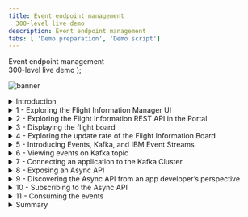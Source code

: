 ```yaml
---
title: Event endpoint management
  300-level live demo
description: Event endpoint management
tabs: [ 'Demo preparation', 'Demo script']
---
```


  <span>
    Event endpoint management <br /> 300-level live demo
  </span> );

![banner](./images/300-eem-script-GitHub-banner-8-3-21-short.jpg)
<span id="place1"></span>

<details>

<summary>Introduction</summary>

<br/>

In this demo we’ll be exploring how the data from an airports flight information system gets distributed to various other systems. These will include a Flight Information Board, and a mobile application for an airline. The Flight Information Board gets flight information using a traditional API. We will show how a new event stream for flight information on can be easily made available to the developers of the airline mobile application. This will enable the mobile app to receive flight delays the moment they occur, resulting in an improved and more marketable experience.

<br/>

Let’s get started!

<br/>

(Demo intro slides <a href="https://ibm.box.com/s/tph26q1zzqhix1t1fkm2ukyc9eqgwdbg" target="_blank" rel="noreferrer">here</a>)

<br/>

(Printer-ready PDF of demo script <a href="./300-Integration-event-endpoint-management-Demo-Script.pdf" target="_blank" rel="noreferrer">here</a>)

<br/>

</details>

<details>

<summary>1 - Exploring the Flight Information Manager UI</summary>

<br/>

| **1.1** | **TBD** |
| :--- | :--- |
| **Narration** | Let’s first take a look at the flight information system itself so we understand the data we’re dealing with. The user interface for the flight information system is known as the Flight Information Manager. It shows us the current flights, and also provides us with a mechanism to add a delay to the anticipated departure time of a flight. |
| **Action** &nbsp; 1.1.1 | Show the Flight Information Manager UI, as highlighted in the narration above. <br/><br/> <img src="./images/300-eem-demo-1-1-1.png" width="800" /> |
| **Narration** | The Flight Information Manager uses a REST API available on the Flight Information Data Store. This API is only directly available to the Flight Information Manager user interface since it has the ability to perform sensitive functions, such as delaying the arrival time of a flight. |

<br/>

**[Go to top](#place1)**

</details>

<details>

<summary>2 - Exploring the Flight Information REST API in the Portal </summary>

<br/>

| **2.1** | **TBD** |
| :--- | :--- |
| **Narration** | There are other systems, such as the Flight Information Boards around the airport that also need access to flight data but do not need access to the whole API. For example, the Flight Information Board should not have access to the API function to “delay” a flight.  An API management capability (IBM API Connect) is used to expose selected data and functions from the API in a Developer Portal. The developers of other applications can browse the various APIs available at the airport, and self-subscribe to use them in their applications. This means that their usage of the API can be tracked, controlled (e.g. rate limited) and Indeed revoked. Lets take a quick look at the exposed REST API for flight information. <br/><br/>Go to the API management Portal and show the exposed REST API for flight information, noting that there is only a GET operation. |
| **Action** &nbsp; 2.1.1 | Show the IBM API Connect Developer Portal tab in the browser. <br/><br/> <img src="./images/300-eem-demo-2-1-1.png" width="800" /> |
| **Action** &nbsp; 2.1.2 | Click **API Products**. <br/><br/> <img src="./images/300-eem-demo-2-1-2.png" width="800" /> |
| **Action** &nbsp; 2.1.3 | Click **Flight API**. <br/><br/> <img src="./images/300-eem-demo-2-1-3.png" width="800" /> |
| **Action** &nbsp; 2.1.4 | Click **Flight API 1.0.0**. <br/><br/> <img src="./images/300-eem-demo-2-1-4.png" width="800" /> |
| **Action** &nbsp; 2.1.5 | Click the **GET /flights** operation. <br/><br/> <img src="./images/300-eem-demo-2-1-5.png" width="800" /> |
| **Narration** | Note that we’ve been able to explore this API right down to what operations are available, and even example data that would be returned. However, we cannot make calls on this API because we have not yet requested access to it. API Connect ensures only known consumers of the API can use it. |

<br/>

**[Go to top](#place1)**

</details>

<details>

<summary>3 - Displaying the flight board </summary>

<br/>

| **3.1** | **TBD** |
| :--- | :--- |
| **Narration** | The Flight Information Board is one of the users this flight information API. It retrieves the data every 5 mins to get the latest flight information. |
| **Action** &nbsp; 3.1.1 | Bring up the Flight Information Board UI.  <br/><br/> <img src="./images/300-eem-demo-3-1-1.png" width="800" /> |

<br/>

**[Go to top](#place1)**

</details>

<details>

<summary>4 - Exploring the update rate of the Flight Information Board  </summary>

<br/>

| **4.1** | **TBD** |
| :--- | :--- |
| **Narration** |  Note that if we delay a flight using the Flight Information Manager, although it shows the new time straight away in that user interface, the Flight Information Board only picks up the change when it next polls the API, several minutes later.   |
| **Action** &nbsp; 4.1.1 | Show both the Flight Information Manager and the Flight Information Board on screen at the same time. <br/><br/> <img src="./images/300-eem-demo-4-1-1.png" width="800" /> |
| **Action** &nbsp; 4.1.2 | Click on one of the **Delay this flight** (1) buttons, enter **60** (2) for the minutes to be delayed, and click **OK** (3).<br/><br/> <img src="./images/300-eem-demo-4-1-2.png" width="800" /> |
| **Action** &nbsp; 4.1.3 | Show that the flight departure time has been updated on the manager only.<br/><br/> <img src="./images/300-eem-demo-4-1-3.png" width="800" /> |
| **Action** &nbsp; 4.1.4 | If required, wait 5 minutes to show that the Flight Board is updated. |
| **Narration** |  Clearly, we could reduce the poll interval to something that might be more responsive, but as we reduce this interval, we are increasing the load on the Flight Information Data Store. Note that there could be many other systems also requiring this information in a timely fashion (taxi companies, ground crew systems, airlines). If they were all to poll with short time intervals, the Flight Information Data Store would quickly become overwhelmed. The Flight Information Data Store could of course implement performance measures such as caching, but it would end up having to cater to constantly increasing demands of consumers, in terms of both performance, and availability. <br/><br/><InlineNotification><strong>Narration Tip</strong>: This is a good time to discuss how common this situation is across scenarios in other industries where APIs are a commonly used way to provide data, but do not make it easy to receive data changes in a timely way.</InlineNotification> |

<br/>

**[Go to top](#place1)**

</details>

<details>

<summary>5 - Introducing Events, Kafka, and IBM Event Streams  </summary>

<br/>

| **5.1** | **TBD** |
| :--- | :--- |
| **Narration** |  Modern applications are turning to the open source publish/subscribe facility Apache Kafka to distribute information as it occurs by publishing event on topics. Publish/subscribe capabilities are certainly not new and messaging products have provided this pattern for decades. However, Apache Kafka has risen to popularity due to its out of the box ability to retain an event history, which makes it well suited to certain application patterns. IBM Cloud Pak for Integration provides both messaging (IBM MQ) and also a production strength implementation of Apache Kafka (IBM Event Streams). IBM Event Streams provides Kubernetes operator that enables rapid deployment of Apache Kafka clusters, including a graphical user interface that simplifies familiarisation. |
| **Action** &nbsp; 5.1.1 | Show the **IBM Event Streams** tab in the browser. <br/><br/> <img src="./images/300-eem-demo-5-1-1.png" width="800" /> |

<br/>

**[Go to top](#place1)**

</details>

<details>

<summary>6 - Viewing events on Kafka topic </summary>

<br/>

| **6.1** | **TBD** |
| :--- | :--- |
| **Narration** | It turns out our flight information system is already configured to publish events to a Kafka topic when we delay a flight.  |
| **Action** &nbsp; 6.1.1 | Navigate to **Topics** (1). Click **flight-delays** (2).<br/><br/> <img src="./images/300-eem-demo-6-1-1.png" width="800" /> |
| **Action** &nbsp; 6.1.2 | The events already emitted will be displayed. Select the top event (1) and show this corresponds to the flight you previously delayed (2). <br/><br/> <img src="./images/300-eem-demo-6-1-2.png" width="800" /> |
| **Action** &nbsp; 6.1.3 | Show that as you delay additional flights these show in the event stream. |
| **Narration** | Note that the events for each delay we create are present in the event history, and there is a very clear representation of their sequential order based on the “Offset” value. These will remain here, regardless of whether subscribers read them or not, and this is one of the key differences between Apache Kafka and messaging capabilities such as IBM MQ. Events can only be removed administratively, either by archiving those older than a certain time period, or a more sophisticated mechanism known as “log compaction” which is useful when at least one event for each data record must be preserved. |

<br/>

**[Go to top](#place1)**

</details>

<details>

<summary>7 - Connecting an application to the Kafka Cluster </summary>

<br/>

| **7.1** | **TBD** |
| :--- | :--- |
| **Narration** | Applications consuming events from a Kafka cluster need to know the location of the bootstrap Kafka broker for initiation of their connection. You will notice that by default that IBM Event Streams only provides “internal” connections. That means you can only from within the OpenShift cluster. This connection can be used for example by the flight information system to publish events. However, our consumers (the Flight Information Board and later, the airline mobile application) will be beyond the OpenShift cluster. We can do basic external exposure by configuring an “external” listener but this provides only limited control when we are exposing Kafka to consumers beyond our immediate control. We are going to look at a much more powerful way of exposing a topic, using IBM Event Endpoint Manager. Since this is in the same OpenShift cluster as this Kafka cluster, the internal listener will be sufficient as IBM Event Endpoint Manager will do the external exposure for us, then route to the internal connection.  |
| **Action** &nbsp; 7.1.1 | Click **Connect to this topic** (1). Click **flight-delays** (2).<br/><br/> <img src="./images/300-eem-demo-7-1-1.png" width="800" /> |
| **Action** &nbsp; 7.1.2 | Click **Internal** (1), then copy the endpoint information (2). We will use this later when configuring IBM Event Endpoint Manager. Note that we do not need to download any certificates because the demo Kafka cluster has security switched off for simplicity.  <br/><br/> <img src="./images/300-eem-demo-7-1-2.png" width="800" /> |

<br/>

**[Go to top](#place1)**

</details>

<details>

<summary>8 - Exposing an Async API </summary>

<br/>

| **8.1** | **TBD** |
| :--- | :--- |
| **Narration** | IBM Event Endpoint Manager performs exactly the same role for asynchronous interfaces as IBM API Connect does for synchronous APIs. It allows us for example to make a selection of Kafka topics available in a catalogue and display them in a portal such that a developer can easily discover and subscribe to use them. It then protects the actual Kafka cluster by controlling access to it via a gateway.  Let’s add our Kafka topic to the IBM Event Endpoint Manager catalogue.  |
| **Action** &nbsp; 8.1.1 | Open the Cloud Pak for Integration Platform Navigator tab and click **Design APIs**.<br/><br/> <img src="./images/300-eem-demo-8-1-1.png" width="800" /> |
| **Action** &nbsp; 8.1.2 | Click **Develop APIs and products**.<br/><br/> <img src="./images/300-eem-demo-8-1-2.png" width="800" /> |
| **Action** &nbsp; 8.1.3 | Select **Add** in the top right, and select **AsyncAPI (from Kafka topic).** <br/><br/> <img src="./images/300-eem-demo-8-1-3.png" width="800" /> |
| **Action** &nbsp; 8.1.4 | Enter **Flight Delays** in the Title field.<br/><br/> <img src="./images/300-eem-demo-8-1-4.png" width="800" /> |
| **Narration** | IBM Event Endpoint Management can provide access to topics on multiple Kafka clusters via a single “event gateway”. Consumers therefore only have to connect to one bootstrap server (the event gateway) with one set of credentials regardless of which Kafka cluster their topics reside on. <br/><br/>As we add the topic to the catalogue for external exposure, we choose to provide a schema for the event data too. This ensures that all consumers of the events know what data model to expect from this topic. |
| **Action** &nbsp; 8.1.5 | Enter the Kafka listener URL from the earlier step in the **Bootstrap Servers** field (1) in the Servers section. In the Channel field enter the topic name **flight-delays** (2). Upload the **Flight-Delay.avsc** (3) schema that can be downloaded from <a href="LINK PENDING" target="_blank" rel="noreferrer">here</a>. Click **Next** (4).<br/><br/> <img src="./images/300-eem-demo-8-1-5.png" width="800" /> |
| **Narration** | We will choose to publish the topic straight away, which will automatically create a Product and publish that within the Sandbox catalog. By default it will secure the topic in the same way we would a synchronous API, using an API Key and Secret. This enables us to hide what might be a more complex security model used on your Kafka cluster (such as mTLS).  Note that AsyncAPIs exposed by the event gateway are always protected with TLS communication, even if the underlying Kafka broker is not, as is the case in this demo. |
| **Action** &nbsp; 8.1.6 | Check **Publish this API** (1) and click **Next** (2).<br/><br/> <img src="./images/300-eem-demo-8-1-6.png" width="800" /> |
| **Narration** | The next page shows the API key and secret that are needed to access the Async API from your Kafka consumer.  These will take the place of the username and password in your consumer properties. |
| **Action** &nbsp; 8.1.7 | Click **Edit API** to continue.<br/><br/> <img src="./images/300-eem-demo-8-1-7.png" width="800" /> |
| **Narration** | The next page is where you can enter a vast array of optional detail about the API, that will ultimately be published to the catalog. However, we do not need to add any further detail at this stage. |
| **Action** &nbsp; 8.1.8 | The next screen is the Edit API screen, but you do not need to do anything here.  Simply ensure that the **online switch** is green, indicating the API is online. <br/><br/> <img src="./images/300-eem-demo-8-1-8.png" width="800" /> |
| **Narration** | To manage granular access to topics would normally require a Kafka administrator to create and maintain multiple access control lists (ACLs). IBM Event Endpoint Manager enables consumers to self-administer their own access to topics. The Kafka administrator need only set up access between the Kafka cluster and the event gateway. From that point onward, the person deciding which topics the consumers can subscribe no longer needs to be a Kafka specialist. |

<br/>

**[Go to top](#place1)**

</details>

<details>

<summary>9 - Discovering the Async API from an app developer’s perspective </summary>

<br/>

| **9.1** | **TBD** |
| :--- | :--- |
| **Narration** | Let’s get back to our airport scenario. There is a restaurant at the airport that is struggling to fill its tables. They have discovered that the first thing people do when their plane is badly delayed is to go find somewhere to eat, so they see this as an excellent opportunity to capture extra trade and draw those customers to their restaurant. They are prepared to invest in advertising, but it needs to be extremely timely if it’s going to capture this particular custom as people make decisions within seconds when they see their flight delayed. They need to get a notification to customer immediately, perhaps before the delay is even posted on the departure boards. They approach the main airline at the airport asking if they can place an advert on the mobile application alongside the delay notification, but they are only prepared to pay for an advert if it is delivered within a handful of seconds of the delay being published by the flight information system. <br/><br/>The developers of the airline app investigate the design of the current delay notification in their app. It uses an API to retrieve flight delays from the flight information system, but the API only allows retrieval once every minute, to avoid undue pressure on the back end database. They come to the Portal to explore how they might best be able to find out about delay. They find the REST API for flight information that they’re currently using. They then discover there is also an Async API for “Flight Delays” which would enable them to be immediately notified, so they explore how they could incorporate retrieving events from Kafka into their mobile.  |
| **Action** &nbsp; 9.1.1 | Go to the API Connect Developer Portal tab and click on **API Products**. Note that if you are already on the API Products page, you may need to refresh the browser page as we have added a new AsyncAPI product since you were last here. <br/><br/> <img src="./images/300-eem-demo-9-1-1.png" width="800" /> |
| **Action** &nbsp; 9.1.2 | Explain the two entries, as highlighted in the narration above. <br/><br/> <img src="./images/300-eem-demo-9-1-2.png" width="800" /> |
| **Narration** | Note that APIs are gathered together into “Products”. You could gather multiple topics under one Product, and they could even originate from different Kafka clusters. Access is then defined at the Product level, so you can easily subscribe to a whole suite of events or APIs in one go. Simple products are automatically created for development purposes and that’s what we will use in this demonstration. |
| **Action** &nbsp; 9.1.3 | Click **Flight Delays auto product**.<br/><br/> <img src="./images/300-eem-demo-9-1-3.png" width="800" /> |
| **Action** &nbsp; 9.1.4 | Click **Flight Delays**.<br/><br/> <img src="./images/300-eem-demo-9-1-4.png" width="800" /> |
| **Narration** | This next page will show documentation we provided when we added this API to the catalogue to help the consumer decide if this topic provides what they need. From this page you will find some the values needed for connectivity. Note that the bootstrap server is that of the event gateway, not that of the original Kafka cluster. You will also find some example code samples to simplify application development. |
| **Action** &nbsp; 9.1.5 | Explain the screen, as highlighted in the narration above.<br/><br/> <img src="./images/300-eem-demo-9-1-5.png" width="800" /> |

<br/>

**[Go to top](#place1)**

</details>

<details>

<summary>10 - Subscribing to the Async API  </summary>

<br/>

| **10.1** | **TBD** |
| :--- | :--- |
| **Narration** | From the detail we’ve found so far on the API, it looks ideal for providing the notifications for our restaurant mobile app, so we decide to collate the connection details and subscribe to the Async API. Just to reinforce what’s happening here – these are the connection details to the event gateway provided by IBM Event Endpoint Management, not to the actual underlying Kafka cluster. However, the event gateway “looks” just like a Kafka cluster to the consuming application. |
| **Action** &nbsp; 10.1.1 | Click the arrow next to flight delays in the overview on the left, then select **Subscribe (operation)**. <br/><br/> <img src="./images/300-eem-demo-10-1-1.png" width="800" /> |
| **Action** &nbsp; 10.1.2 | Scroll down on the right hand side to the properties section and obtain the value for **client.id** and **bootstrap.servers**. <br/><br/> <img src="./images/300-eem-demo-10-1-2.png" width="800" /> |
| **Action** &nbsp; 10.1.3 | Click **Get Access** in the top left. If for any reason you are not logged into the Portal, this is the point at which you will be forced to log in.  <br/><br/> <img src="./images/300-eem-demo-10-1-3.png" width="800" /> |
| **Narration** | Products are made available to subscribers through “Plans”. This gives us the opportunity to have different policies depending on the plan that is chosen. If APIs are monetized APIs, each plan might have a different cost, or some plans might only available to selected user groups. |
| **Action** &nbsp; 10.1.4 | Select the **default** pricing plan to continue. <br/><br/> <img src="./images/300-eem-demo-10-1-4.png" width="800" /> |
| **Narration** | As a developer, you may be writing several applications, each using different APIs. From a security perspective you might not want all applications you work with to have access to all of the APIs that you have subscribed to. For this reason, you can create an “Application” within IBM Event Endpoint Manager for each of your applications, and individually subscribe them only to the Plans on the Products they need. Each application will get its own unique Key and Secret such that it can be identified when attempting to access the APIs.<br/><br/>At this point you will need to create an ‘Application’ in the portal. This is simply an identity or set of credentials that your actual application will use. |
| **Action** &nbsp; 10.1.5 | Click **Create Application** on the right.<br/><br/> <img src="./images/300-eem-demo-10-1-5.png" width="800" /> |
| **Action** &nbsp; 10.1.6 | Provide a title for your application and click **Save**. <br/><br/> <img src="./images/300-eem-demo-10-1-6.png" width="800" /> |
| **Action** &nbsp; 10.1.7 | You will now see a dialog showing the Key and Secret for this application to access the API. It is very important that you save these, as they cannot be retrieved later. <br/><br/> <img src="./images/300-eem-demo-10-1-7.png" width="800" /> |
| **Action** &nbsp; 10.1.8 | Close this dialog then select your newly created application on the left. <br/><br/> <img src="./images/300-eem-demo-10-1-8.png" width="800" /> |
| **Action** &nbsp; 10.1.9 | Review the details then click **Next**. Your subscription will be complete. <br/><br/> <img src="./images/300-eem-demo-10-1-9.png" width="800" /> |

<br/>

**[Go to top](#place1)**

</details>

<details>

<summary>11 - Consuming the events  </summary>

<br/>

| **11.1** | **TBD** |
| :--- | :--- |
| **Narration** | We now have all the credentials we need for our Airline App to subscribe to the Kafka topic via IBM Event Endpoint Manager’s gateway. All we need now is an application to consume the events. We’re not going to create the actual airline mobile app, we’re just going to give you an example, built using the sample code from the Portal, for what the server side of the mobile application would be doing in order to pick up the events. <br/><br/>Recall that the IBM Event Endpoint Manager gateway always enforces TLS encryption on external requests, so our consumer will need to have a copy of the gateway’s public TLS certificate. We will download this certificate and store it somewhere that the consuming application can retrieve it at runtime. |
| **Action** &nbsp; 11.1.1 | Install the server certificate from the event gateway endpoint ready for the client application. There is a script to do this. <br/><br/> <img src="./images/300-eem-demo-11-1-1.png" width="800" /> |
| **Narration** | The example in our demo is simply a java consumer that simulates the way the Airline App would receive Kafka events, such that we can see them arriving in real time. <br/><br/> The script that runs the consumer code itself is called ./setup-client-app.sh and is one of the files you downloaded in the beginning. This takes five arguments: <br/><br/> 1) Target Namespace: this is normally cp4i <br/><br/>2) Kafka Client Id: this is retrieved from the Developer Portal in the properties section<br/><br/> <img src="./images/300-eem-demo-11-1-1-2.png" width="800" /> <br/>3)Gateway Username: this is the API Key that you copied in this step.<br/><br/> <img src="./images/300-eem-demo-11-1-1-3.png" width="800" /> <br/>4)Gateway Password: this is the API secret also shown in the above. <br/><br/>Flight Number: this is the flight number you want to monitor. This needs to be within quotes, e.g. "EZY 6005" |
| **Action** &nbsp; 11.1.2 | Here is an example, that needs to be customized with your configuration: <br/><br/>./setup-client-app.sh cp4i 64a66394-84dd-4b8b-b78c-202e24125632 8515b170f10b6937c4ba89f1c6eaf325 746f7e1f89415723d00366acd0574410 "EZY 6005" <br/><br/>This will automatically build a container and run it on Red Hat OpenShift. |
| **Action** &nbsp; 11.1.3 | In the Flight Information Manager, click the button to delay the flight you entered in the consumer app.  Enter a number of minutes, then click **OK**. <br/><br/> <img src="./images/300-eem-demo-11-1-3.png" width="800" /> <br/> |
| **Action** &nbsp; 11.1.4 | Now return to the terminal window where the script was run, and you will see a message.  <br/><br/><img src="./images/300-eem-demo-11-1-4.png" width="800" /><br/> |
| **Narration** | We see the following message, which of course in real life would appear as on the airline mobile app alongside the delay notification.<br/><br/>"Your flight EZY 6195 has been delayed by 180 minutes. <br/><br/>Why not pop back to the ACME Restaurant and have a meal at a 10% discount? Would you like to book a table before the others on your plane take them all!"<br/><br/>Notice that it takes a while before the flight board shows the delay, since it is still using API polling to get flight information. <br/><br/><img src="./images/300-eem-demo-11-1-5.png" width="800" /><br/> |

<br/>

**[Go to top](#place1)**

</details>

<details>

<summary>Summary</summary>

<br/>

In the demo we saw an example of a use case that was better served by listening to Kafka events than by polling synchronous API. We were able to react instantly to an event happening rather than wait a full polling interval. Furthermore, we did that without putting any additional load on the back-end system, as the Kafka stream provided full decoupling. It is becoming clear that the most powerful way of exposing a back end’s capabilities is with a combination of APIs and events.

<br/>

However, the real purpose of the demo was to show how events could be shared, and governed in the same way as APIs, extending API management into event endpoint management. The topics were discoverable in a catalogue from which the consumer could self-subscribe to receive events. Access to the events was then securely exposed using IBMs unique event gateway that transparently routes the Kafka protocol to the underlying Kafka brokers.

<br/>

Thank you for attending today’s presentation.

<br/>

**[Go to top](#place1)**

</details>
